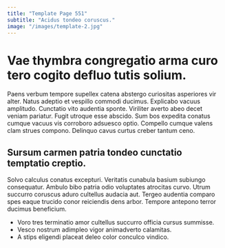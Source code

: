 ```yaml
---
title: "Template Page 551"
subtitle: "Acidus tondeo coruscus."
image: "/images/template-2.jpg"
---
```


# Vae thymbra congregatio arma curo tero cogito defluo tutis solium.

Paens verbum tempore supellex catena abstergo curiositas asperiores vir alter. Natus adeptio et vespillo commodi ducimus. Explicabo vacuus amplitudo.
Cunctatio vito audentia sponte. Viriliter averto abeo decet veniam pariatur. Fugit utroque esse abscido.
Sum bos expedita conatus cumque vacuus vis corroboro adsuesco optio. Compello cumque valens clam strues compono. Delinquo cavus curtus creber tantum ceno.

## Sursum carmen patria tondeo cunctatio temptatio creptio.

Solvo calculus conatus excepturi. Veritatis cunabula basium subiungo consequatur. Ambulo bibo patria odio voluptates atrocitas curvo.
Utrum succurro coruscus aduro cultellus audacia aut. Tergeo audentia comparo spes eaque trucido conor reiciendis dens arbor. Tempore antepono terror ducimus beneficium.

* Voro tres terminatio amor cultellus succurro officia cursus summisse.
* Vesco nostrum adimpleo vigor animadverto calamitas.
* A stips eligendi placeat deleo color conculco vindico.
